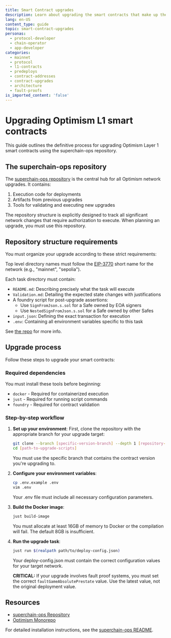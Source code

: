 ```yaml
---
title: Smart Contract upgrades
description: Learn about upgrading the smart contracts that make up the OP Stack.
lang: en-US
content_type: guide
topic: smart-contract-upgrades
personas:
  - protocol-developer
  - chain-operator
  - app-developer
categories:
  - mainnet
  - protocol
  - l1-contracts
  - predeploys
  - contract-addresses
  - contract-upgrades
  - architecture
  - fault-proofs
is_imported_content: 'false'
---
```



# Upgrading Optimism L1 smart contracts

This guide outlines the definitive process for upgrading Optimism Layer 1 smart contracts using the superchain-ops repository.

## The superchain-ops repository

The [superchain-ops repository](https://github.com/ethereum-optimism/superchain-ops/tree/main) is the central hub for all Optimism network upgrades. It contains:

1.  Execution code for deployments
2.  Artifacts from previous upgrades
3.  Tools for validating and executing new upgrades

The repository structure is explicitly designed to track all significant network changes that require authorization to execute. When planning an upgrade, you must use this repository.

## Repository structure requirements

You must organize your upgrade according to these strict requirements:

Top level directory names must follow the [EIP-3770](https://eips.ethereum.org/EIPS/eip-3770) short name for the network (e.g., "mainnet", "sepolia").

Each task directory must contain:

*   `README.md`: Describing precisely what the task will execute
*   `Validation.md`: Detailing the expected state changes with justifications
*   A foundry script for post-upgrade assertions:
    *   Use `SignFromJson.s.sol` for a Safe owned by EOA signers
    *   Use `NestedSignFromJson.s.sol` for a Safe owned by other Safes
*   `input.json`: Defining the exact transaction for execution
*   `.env`: Containing all environment variables specific to this task

See [the repo](https://github.com/ethereum-optimism/superchain-ops/tree/main) for more info.

## Upgrade process

Follow these steps to upgrade your smart contracts:

### Required dependencies

You must install these tools before beginning:

*   `docker` - Required for containerized execution
*   `just` - Required for running script commands
*   `foundry` - Required for contract validation

### Step-by-step workflow

1.  **Set up your environment**:
    First, clone the repository with the appropriate branch for your upgrade target:

    ```sh
    git clone --branch [specific-version-branch] --depth 1 [repository-url]
    cd [path-to-upgrade-scripts]
    ```

    You must use the specific branch that contains the contract version you're upgrading to.

2.  **Configure your environment variables**:

    ```sh
    cp .env.example .env
    vim .env
    ```

    Your .env file must include all necessary configuration parameters.

3.  **Build the Docker image**:

    ```sh
    just build-image
    ```

    You must allocate at least 16GB of memory to Docker or the compilation will fail. The default 8GB is insufficient.

4.  **Run the upgrade task**:

    ```sh
    just run $(realpath path/to/deploy-config.json)
    ```

    Your deploy-config.json must contain the correct configuration values for your target network.

    **CRITICAL:** If your upgrade involves fault proof systems, you must set the correct `faultGameAbsolutePrestate` value. Use the latest value, not the original deployment value.

## Resources

*   [superchain-ops Repository](https://github.com/ethereum-optimism/superchain-ops)
*   [Optimism Monorepo](https://github.com/ethereum-optimism/optimism)

For detailed installation instructions, see the [superchain-ops README](https://github.com/ethereum-optimism/superchain-ops/tree/main).
